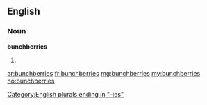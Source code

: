 ==English==

===Noun===
'''bunchberries'''

# {{plural of|bunchberry}}

[[Category:English plurals ending in "-ies"]]

[[ar:bunchberries]]
[[fr:bunchberries]]
[[mg:bunchberries]]
[[my:bunchberries]]
[[no:bunchberries]]